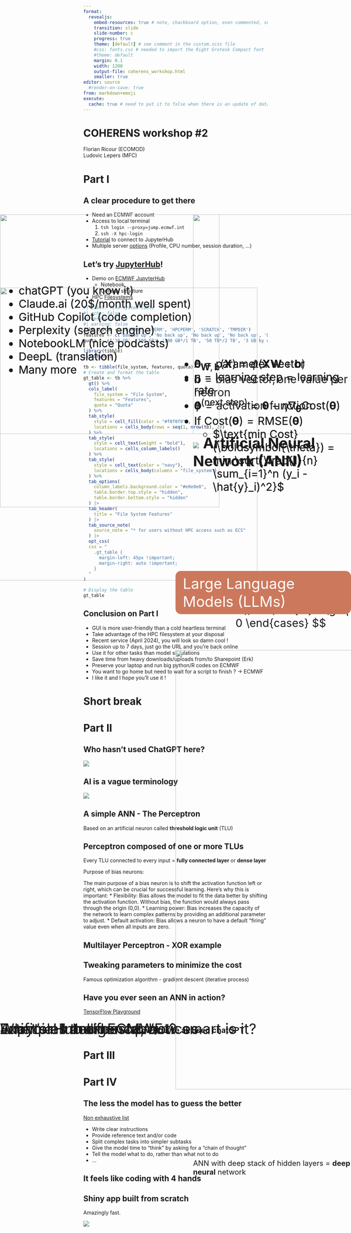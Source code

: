 ```yaml
---
format: 
  revealjs:
    embed-resources: true # note, chackboard option, even commented, seemed to be an issue with embed-resources..., see https://claudiu.psychlab.eu/post/revealjs-presentations-with-quarto-a-template/
    transition: slide 
    slide-number: c
    progress: true
    theme: [default] # see comment in the custom.scss file
    #css: fonts.css # needed to import the Right Grotesk Compact font
    #theme: default
    margin: 0.1
    width: 1200
    output-file: coherens_workshop.html
    smaller: true
editor: source 
  #render-on-save: true
from: markdown+emoji
execute: 
  cache: true # need to put it to false when there is an update of data WITHOUT a change of code
---
```


# COHERENS workshop #2{background-color="#cc785cff"}

Florian Ricour (ECOMOD) <br>
Ludovic Lepers (MFC)

# Part I {background-color="#cc785cff"}

::: {style="position:absolute;top:70%;left:0%;font-size:40px;"}
JupyterHub on ECMWF
::: 

## A clear procedure to get there

- Need an ECMWF account
- Access to local terminal
  1. `tsh login --proxy=jump.ecmwf.int`
  2. `ssh -X hpc-login`
- [Tutorial](https://naturalsciences.sharepoint.com/sites/ECOMOD/Shared%20Documents/Forms/AllItems.aspx?id=%2Fsites%2FECOMOD%2FShared%20Documents%2FECMWF%2Fjupyterlab%5Fecmwf%2Epdf&parent=%2Fsites%2FECOMOD%2FShared%20Documents%2FECMWF) to connect to JupyterHub
- Multiple server [options](https://confluence.ecmwf.int/display/UDOC/Configuring+your+Jupyter+session+on+HPCF+or+ECS) (Profile, CPU number, session duration, ...)

## Let's try [JupyterHub](https://jupyter.org/hub)!

- Demo on [ECMWF JupyterHub](https://jupyterhub.ecmwf.int)
  - Notebook
  - General structure

- HPC [Filesystems](https://confluence.ecmwf.int/display/UDOC/HPC2020%3A+Filesystems)

```r
#| label: file-system-table
#| echo: false
#| message: false
#| warning: false
file_system <- c('HOME', 'PERM', 'HPCPERM', 'SCRATCH', 'TMPDIR')
features <- c('Backed up', 'No back up', 'No back up', 'No back up', 'Deleted at the end of session/job')
quota <- c('10 GB', '500 GB', '100 GB*/1 TB', '50 TB*/2 TB', '3 GB by default')

library(tibble)
library(gt)

tb <- tibble(file_system, features, quota)
# Create and format the table
gt_table <- tb %>%
  gt() %>%
  cols_label(
    file_system = "File System",
    features = "Features",
    quota = "Quota"
  ) %>%
  tab_style(
    style = cell_fill(color = "#f0f0f0"),
    locations = cells_body(rows = seq(1, nrow(tb), 2))
  ) %>%
  tab_style(
    style = cell_text(weight = "bold"),
    locations = cells_column_labels()
  ) %>%
  tab_style(
    style = cell_text(color = "navy"),
    locations = cells_body(columns = "file_system")
  ) %>%
  tab_options(
    column_labels.background.color = "#e0e0e0",
    table.border.top.style = "hidden",
    table.border.bottom.style = "hidden"
  ) |>
  tab_header(
    title = "File System Features"
  ) |>
  tab_source_note(
    source_note = "* for users without HPC access such as ECS"
  ) |>
  opt_css(
  css = "
    .gt_table {
      margin-left: 45px !important;
      margin-right: auto !important;
    }
  "
)

# Display the table
gt_table
```

## Conclusion on Part I

::: {.incremental}

- GUI is more user-friendly than a cold heartless terminal
- Take advantage of the HPC filesystem at your disposal
- Recent service (April 2024), you will look so damn cool !
- Session up to 7 days, just go the URL and you're back online
- Use it for other tasks than model simulations
- Save time from heavy downloads/uploads from/to Sharepoint (Erk)
- Preserve your laptop and run big python/R codes on ECMWF
- You want to go home but need to wait for a script to finish ? $\rightarrow$ ECMWF
- I like it and I hope you'll use it !
:::


# Short break {background-color="#cc785cff"}

# Part II {background-color="#cc785cff"}

::: {style="position:absolute;top:70%;left:0%;font-size:40px;"}
Artificial Intelligence, how smart is it?
:::

## Who hasn't used ChatGPT here?

::: {.fragment .fade-in-then-out}
<!--![](https://media.giphy.com/media/v1.Y2lkPTc5MGI3NjExMjVwdHdtemhlMmdqOGJtY3oyemQ3cXMwMjJ1OG9hNmg4MWxvdHY0byZlcD12MV9naWZzX3NlYXJjaCZjdD1n/EouEzI5bBR8uk/giphy.gif)-->
![](https://media.giphy.com/media/j4lJOuwvAzyRcnWrFi/giphy.gif?cid=790b76114ggiswqfx07dbvx906s4qfy2h30e3j96dvw3qeul&ep=v1_gifs_search&rid=giphy.gif&ct=g)
:::

::: {.fragment .fade-in}
::: {style="position:absolute;top:20%;left:0%;font-size:30px;"}
* chatGPT (you know it)
* Claude.ai (20$/month well spent)
* GitHub Copilot (code completion)
* Perplexity (search engine)
* NotebookLM (nice podcasts)
* DeepL (translation)
* Many more
:::
:::

::: {.fragment .fade-in}
::: {style="position:absolute;top:40%;left:50%;"}
<span style="background-color:#cc785cff; color:white; padding:10px 20px; border-radius:15px; display:inline-block; font-size:40px;">Artificial intelligence</span>
:::
:::

## AI is a vague terminology

[![](images/what_is_ai.png)](https://cgarbin.github.io/deep-learning-for-image-processing-overview/){fig-align="left"}

::: {.fragment .fade-in}
::: {style="position:absolute;top:30%;left:55%;font-size:40px;"}
![](images/ann.jpg)
<strong>Artificial Neural Network (ANN)</strong><br>
:::
:::

## A simple ANN - The Perceptron

Based on an artificial neuron called **threshold logic unit** (TLU)

::: {style="position:absolute;top:20%;left:-10%;font-size:40px;"}
![](images/tlu.jpg){width=800}
:::


::: {style="position:absolute;top:40%;left:60%;font-size:30px;"}
$$
\text{heaviside}(z) = 
\begin{cases}
0 & \text{if } z < 0 \\
1 & \text{if } z \geq 0
\end{cases}
$$
:::

## Perceptron composed of one or more TLUs

Every TLU connected to every input = **fully connected layer** or **dense layer**

::: {style="position:absolute;top:20%;left:0%;font-size:40px;"}
![](images/more_tlus.jpg){width=600}
:::

::: {style="position:absolute;top:25%;left:50%;font-size:30px;"}
* $h_{\mathbf{W},\mathbf{b}}(\mathbf{X}) = \phi(\mathbf{X}\mathbf{W} + \mathbf{b})$
* $\mathbf{b} = \text{bias vector}, \text{one value per neuron}$
* $\phi = \text{activation function}$
:::

::: notes
Purpose of bias neurons:

The main purpose of a bias neuron is to shift the activation function left or right, which can be crucial for successful learning. Here's why this is important:
* Flexibility: Bias allows the model to fit the data better by shifting the activation function. Without bias, the function would always pass through the origin (0,0).
* Learning power: Bias increases the capacity of the network to learn complex patterns by providing an additional parameter to adjust.
* Default activation: Bias allows a neuron to have a default "firing" value even when all inputs are zero.
:::

::: {style="position:absolute;top:45%;left:50%;font-size:30px;"}
![](images/activation.jpg){width=1200}
:::

## Multilayer Perceptron - XOR example

::: {style="position:absolute;top:15%;left:0%;font-size:40px;"}
![](images/multilayer_perceptron.jpg){width=600}
:::

::: {style="position:absolute;top:15%;left:55%;font-size:40px;"}
![](images/xor.jpg){width=600}
:::

::: {style="position:absolute;top:80%;left:55%;font-size:20px;"}
ANN with deep stack of hidden layers = **deep neural** network
:::

## Tweaking parameters to minimize the cost

Famous optimization algorithm - gradient descent (iterative process)

::: {.fragment .fade-in-then-out}
::: {style="position:absolute;top:20%;left:0%;font-size:40px;"}
![](images/cost_function.jpg){width=600}
:::

::: {style="position:absolute;top:25%;left:50%;font-size:30px;"}
* $\boldsymbol{\theta} = \text{parameter vector}$
* $\eta = \text{learning step} = \text{learning rate}$
* $\boldsymbol{\theta}^{(\text{next step})} = \boldsymbol{\theta} - \eta \nabla_{\boldsymbol{\theta}} \text{Cost}(\boldsymbol{\theta})$
* $\text{If Cost}(\boldsymbol{\theta}) = \text{RMSE}(\boldsymbol{\theta})$ 
  * $\text{min Cost}(\boldsymbol{\theta}) = min \sqrt{\frac{1}{n} \sum_{i=1}^n (y_i - \hat{y}_i)^2}$
:::
:::

::: {.fragment .fade-in}
::: {style="position:absolute;top:20%;left:0%;font-size:40px;"}
![](images/early_stop.jpg){width=600}
:::

::: {style="position:absolute;top:25%;left:50%;font-size:30px;"}
* $\boldsymbol{\theta} = \text{parameter vector}$
* $\eta = \text{learning step} = \text{learning rate}$
* $\boldsymbol{\theta}^{(\text{next step})} = \boldsymbol{\theta} - \eta \nabla_{\boldsymbol{\theta}} \text{Cost}(\boldsymbol{\theta})$
* $\text{If Cost}(\boldsymbol{\theta}) = \text{RMSE}(\boldsymbol{\theta})$ 
  * $\text{min Cost}(\boldsymbol{\theta}) = min \sqrt{\frac{1}{n} \sum_{i=1}^n (y_i - \hat{y}_i)^2}$
:::
:::

## Have you ever seen an ANN in action?

[TensorFlow Playground](https://playground.tensorflow.org/){preview-link="true"}

## Now that we know you've all used chatGPT

::: {style="position:absolute;top:20%;left:0%;font-size:30px;"}
* chatGPT (you know it)
* Claude.ai (20$/month well spent)
* GitHub Copilot (code completion)
* Perplexity (search engine)
* NotebookLM (nice podcasts)
* DeepL (translation)
* Many more
:::

::: {.fragment .fade-in}
::: {style="position:absolute;top:40%;left:50%;"}
<span style="background-color:#cc785cff; color:white; padding:10px 20px; border-radius:15px; display:inline-block; font-size:40px;">Large Language Models (LLMs)</span>
:::
:::


# Part III {background-color="#cc785cff"}

::: {style="position:absolute;top:70%;left:0%;font-size:40px;"}
What's all the fuss about?
::: 

<!-- Ludo's part -->

# Part IV {background-color="#cc785cff"}

::: {style="position:absolute;top:70%;left:0%;font-size:40px;"}
Examples and best practices
::: 

## The less the model has to guess the better

[Non exhaustive list](https://platform.openai.com/docs/guides/prompt-engineering/six-strategies-for-getting-better-results){preview-link="false"}

::: {.incremental}
* Write clear instructions
* Provide reference text and/or code 
* Split complex tasks into simpler subtasks
* Give the model time to "think" by asking for a "chain of thought"
* Tell the model what to do, rather than what not to do
* ...
:::

## It feels like coding with 4 hands



## Shiny app built from scratch 

Amazingly fast.

![](gif/shiny.gif)
